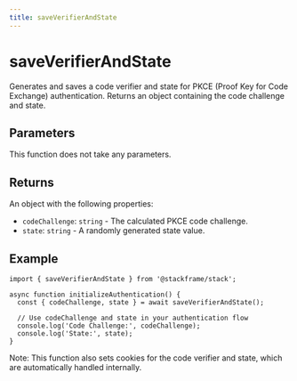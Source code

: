 ```yaml
---
title: saveVerifierAndState
---
```


# saveVerifierAndState

Generates and saves a code verifier and state for PKCE (Proof Key for Code Exchange) authentication. Returns an object containing the code challenge and state.

## Parameters

This function does not take any parameters.

## Returns

An object with the following properties:
- `codeChallenge`: `string` - The calculated PKCE code challenge.
- `state`: `string` - A randomly generated state value.

## Example

```tsx
import { saveVerifierAndState } from '@stackframe/stack';

async function initializeAuthentication() {
  const { codeChallenge, state } = await saveVerifierAndState();
  
  // Use codeChallenge and state in your authentication flow
  console.log('Code Challenge:', codeChallenge);
  console.log('State:', state);
}
```

Note: This function also sets cookies for the code verifier and state, which are automatically handled internally.